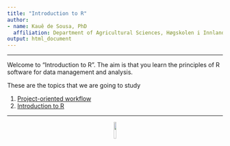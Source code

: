 ```yaml
---
title: "Introduction to R"
author:
- name: Kauê de Sousa, PhD
  affiliation: Department of Agricultural Sciences, Høgskolen i Innlandet, Hamar, Norway <br> Digital Inclusion, Alliance of Bioversity International and CIAT, Rome, Italy
output: html_document
---
```


-----

Welcome to "Introduction to R". The aim is that you learn the principles of R software for data management and analysis.  

These are the topics that we are going to study 

1. [Project-oriented workflow](01_project_oriented_workflow.html) 
2. [Introduction to R](02_introduction_to_R.html) 


-----

<center>
<img src="img/inn-uni.png" width="10%"/>
</center>

